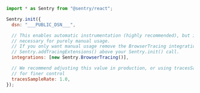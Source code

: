 ```javascript
import * as Sentry from "@sentry/react";

Sentry.init({
  dsn: "___PUBLIC_DSN___",

  // This enables automatic instrumentation (highly recommended), but is not
  // necessary for purely manual usage.
  // If you only want manual usage remove the BrowserTracing integration and add
  // Sentry.addTracingExtensions() above your Sentry.init() call.
  integrations: [new Sentry.BrowserTracing()],

  // We recommend adjusting this value in production, or using tracesSampler
  // for finer control
  tracesSampleRate: 1.0,
});
```
